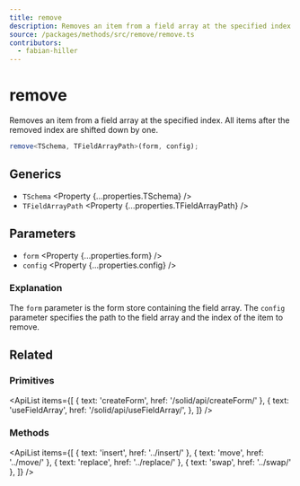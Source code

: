 ```yaml
---
title: remove
description: Removes an item from a field array at the specified index.
source: /packages/methods/src/remove/remove.ts
contributors:
  - fabian-hiller
---
```



# remove

Removes an item from a field array at the specified index. All items after the removed index are shifted down by one.

```ts
remove<TSchema, TFieldArrayPath>(form, config);
```

## Generics

- `TSchema` <Property {...properties.TSchema} />
- `TFieldArrayPath` <Property {...properties.TFieldArrayPath} />

## Parameters

- `form` <Property {...properties.form} />
- `config` <Property {...properties.config} />

### Explanation

The `form` parameter is the form store containing the field array. The `config` parameter specifies the path to the field array and the index of the item to remove.

## Related

### Primitives

<ApiList
  items={[
    { text: 'createForm', href: '/solid/api/createForm/' },
    {
      text: 'useFieldArray',
      href: '/solid/api/useFieldArray/',
    },
  ]}
/>

### Methods

<ApiList
  items={[
    { text: 'insert', href: '../insert/' },
    { text: 'move', href: '../move/' },
    { text: 'replace', href: '../replace/' },
    { text: 'swap', href: '../swap/' },
  ]}
/>
